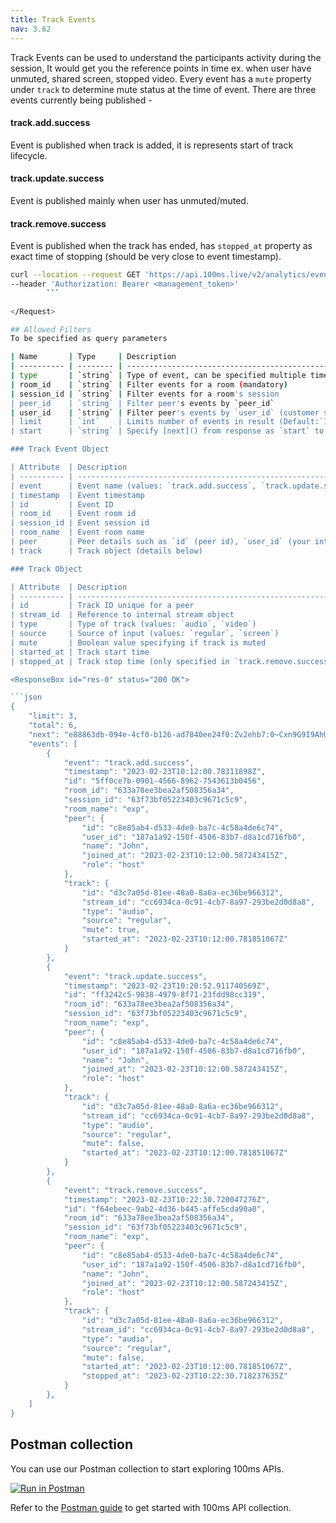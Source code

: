 ```yaml
---
title: Track Events
nav: 3.62
---
```


Track Events can be used to understand the participants activity during the session, It would get you the reference points
in time ex. when user have unmuted, shared screen, stopped video. Every event has a `mute` property under `track` to determine mute status at the time of event.
There are three events currently being published -
#### track.add.success
Event is published when track is added, it is represents start of track lifecycle.
#### track.update.success
Event is published mainly when user has unmuted/muted.
#### track.remove.success
Event is published when the track has ended, has `stopped_at` property as exact time of stopping (should be very close to event timestamp).

<GetRequest title="https://api.100ms.live/v2/analytics/events" />
<Request id="req-0">

```bash
curl --location --request GET 'https://api.100ms.live/v2/analytics/events' \
--header 'Authorization: Bearer <management_token>'
        ```

</Request>

## Allowed Filters
To be specified as query parameters

| Name       | Type     | Description                                                                                                                       | Required |
| ---------- | -------- | --------------------------------------------------------------------------------------------------------------------------------- | -------- |
| type       | `string` | Type of event, can be specified multiple times (valid values `track.add.success`, `track.update.success`, `track.remove.success`) | yes      |
| room_id    | `string` | Filter events for a room (mandatory)                                                                                              | yes      |
| session_id | `string` | Filter events for a room's session                                                                                                | no       |
| peer_id    | `string` | Filter peer's events by `peer_id`                                                                                                 | no       |
| user_id    | `string` | Filter peer's events by `user_id` (customer specified identifier)                                                                 | no       |
| limit      | `int`    | Limits number of events in result (Default:`10`, Max: `100`)                                                                      | no       |
| start      | `string` | Specify [next]() from response as `start` to get next set of result.                                                              | no       |

### Track Event Object

| Attribute  | Description                                                                                                 |
| ---------- | ----------------------------------------------------------------------------------------------------------- |
| event      | Event name (values: `track.add.success`, `track.update.success`, `track.remove.success`)                    |
| timestamp  | Event timestamp                                                                                             |
| id         | Event ID                                                                                                    |
| room_id    | Event room id                                                                                               |
| session_id | Event session id                                                                                            |
| room_name  | Event room name                                                                                             |
| peer       | Peer details such as `id` (peer id), `user_id` (your internal user identifier), `name`, `joined_at`, `role` |
| track      | Track object (details below)                                                                                |

### Track Object

| Attribute  | Description                                                |
| ---------- | ---------------------------------------------------------- |
| id         | Track ID unique for a peer                                 |
| stream_id  | Reference to internal stream object                        |
| type       | Type of track (values: `audio`, `video`)                   |
| source     | Source of input (values: `regular`, `screen`)              |
| mute       | Boolean value specifying if track is muted                 |
| started_at | Track start time                                           |
| stopped_at | Track stop time (only specified in `track.remove.success`) |

<ResponseBox id="res-0" status="200 OK">

```json
{
    "limit": 3,
    "total": 6,
    "next": "e88863db-094e-4cf0-b126-ad7840ee24f0:Zv2ehb7:0~Cxn9G9I9AhU-Jl6RiYr-_XEmSYnnk-QLC3Kw4oF1ddvLTE-V4sAEdj8Fi2mx2R93iC1Mu5agwUCY7-LJhH6Ch2yWpp35E3zS7C998Vt3R-s=",
    "events": [
        {
            "event": "track.add.success",
            "timestamp": "2023-02-23T10:12:00.78311898Z",
            "id": "5ff0ce7b-0901-4566-8962-7543613b0456",
            "room_id": "633a78ee3bea2af508356a34",
            "session_id": "63f73bf05223403c9671c5c9",
            "room_name": "exp",
            "peer": {
                "id": "c8e85ab4-d533-4de0-ba7c-4c58a4de6c74",
                "user_id": "187a1a92-150f-4506-83b7-d8a1cd716fb0",
                "name": "John",
                "joined_at": "2023-02-23T10:12:00.587243415Z",
                "role": "host"
            },
            "track": {
                "id": "d3c7a05d-81ee-48a0-8a6a-ec36be966312",
                "stream_id": "cc6934ca-0c91-4cb7-8a97-293be2d0d8a8",
                "type": "audio",
                "source": "regular",
                "mute": true,
                "started_at": "2023-02-23T10:12:00.781851067Z"
            }
        },
        {
            "event": "track.update.success",
            "timestamp": "2023-02-23T10:20:52.911740569Z",
            "id": "ff3242c5-9838-4979-8f71-23fdd98cc319",
            "room_id": "633a78ee3bea2af508356a34",
            "session_id": "63f73bf05223403c9671c5c9",
            "room_name": "exp",
            "peer": {
                "id": "c8e85ab4-d533-4de0-ba7c-4c58a4de6c74",
                "user_id": "187a1a92-150f-4506-83b7-d8a1cd716fb0",
                "name": "John",
                "joined_at": "2023-02-23T10:12:00.587243415Z",
                "role": "host"
            },
            "track": {
                "id": "d3c7a05d-81ee-48a0-8a6a-ec36be966312",
                "stream_id": "cc6934ca-0c91-4cb7-8a97-293be2d0d8a8",
                "type": "audio",
                "source": "regular",
                "mute": false,
                "started_at": "2023-02-23T10:12:00.781851067Z"
            }
        },
        {
            "event": "track.remove.success",
            "timestamp": "2023-02-23T10:22:30.720047276Z",
            "id": "f64ebeec-9ab2-4d36-b445-affe5cda90a0",
            "room_id": "633a78ee3bea2af508356a34",
            "session_id": "63f73bf05223403c9671c5c9",
            "room_name": "exp",
            "peer": {
                "id": "c8e85ab4-d533-4de0-ba7c-4c58a4de6c74",
                "user_id": "187a1a92-150f-4506-83b7-d8a1cd716fb0",
                "name": "John",
                "joined_at": "2023-02-23T10:12:00.587243415Z",
                "role": "host"
            },
            "track": {
                "id": "d3c7a05d-81ee-48a0-8a6a-ec36be966312",
                "stream_id": "cc6934ca-0c91-4cb7-8a97-293be2d0d8a8",
                "type": "audio",
                "source": "regular",
                "mute": false,
                "started_at": "2023-02-23T10:12:00.781851067Z",
                "stopped_at": "2023-02-23T10:22:30.718237635Z"
            }
        },
    ]
}
```
</ResponseBox>

## Postman collection

You can use our Postman collection to start exploring 100ms APIs.

[![Run in Postman](https://run.pstmn.io/button.svg)](https://god.gw.postman.com/run-collection/22726679-47dcd974-29d5-4965-a35b-bf9b74a8b25a?action=collection%2Ffork&collection-url=entityId%3D22726679-47dcd974-29d5-4965-a35b-bf9b74a8b25a%26entityType%3Dcollection%26workspaceId%3Dd9145dd6-337b-4761-81d6-21a30b4147a2)

Refer to the [Postman guide](/server-side/v2/introduction/postman-guide) to get started with 100ms API collection.
